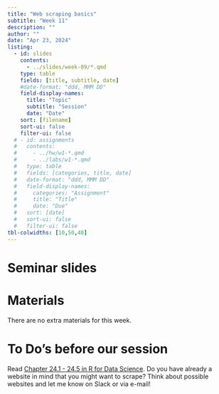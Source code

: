 ```yaml
---
title: "Web scraping basics"
subtitle: "Week 11"
description: ""
author: ""
date: "Apr 23, 2024"
listing:
  - id: slides
    contents:
      - ../slides/week-09/*.qmd
    type: table
    fields: [title, subtitle, date]
    #date-format: "ddd, MMM DD"
    field-display-names:
      title: "Topic"
      subtitle: "Session"
      date: "Date"
    sort: [filename]
    sort-ui: false
    filter-ui: false
  # - id: assignments
  #   contents:
  #     - ../hw/w1-*.qmd
  #     - ../labs/w1-*.qmd
  #   type: table
  #   fields: [categories, title, date]
  #   date-format: "ddd, MMM DD"
  #   field-display-names:
  #     categories: "Assignment"
  #     title: "Title"
  #     date: "Due"
  #   sort: [date]
  #   sort-ui: false
  #   filter-ui: false
tbl-colwidths: [10,50,40]
---
```


# Seminar slides

::: {#slides}
:::

# Materials

There are no extra materials for this week.

# To Do's before our session

Read [Chapter 24.1 - 24.5 in R for Data Science](https://r4ds.hadley.nz/webscraping#introduction). Do you have already a website in mind that you might want to scrape? Think about possible websites and let me know on Slack or via e-mail!
